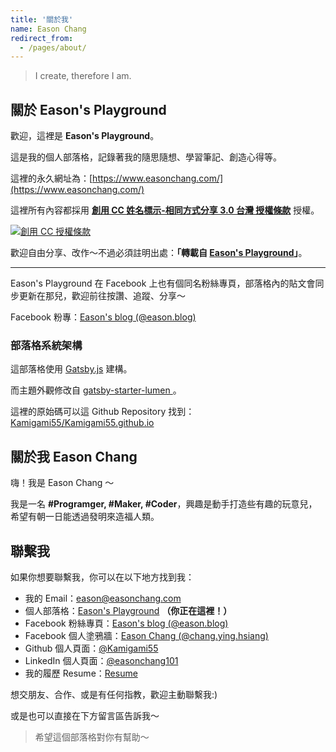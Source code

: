 ```yaml
---
title: '關於我'
name: Eason Chang
redirect_from:
  - /pages/about/
---
```


> I create, therefore I am.

## 關於 Eason's Playground

歡迎，這裡是 **Eason's Playground**。

這是我的個人部落格，記錄著我的隨思隨想、學習筆記、創造心得等。

這裡的永久網址為：[https://www.easonchang.com/](https://www.easonchang.com/)

這裡所有內容都採用 **<a rel="license" href="http://creativecommons.org/licenses/by-sa/3.0/tw/">創用 CC 姓名標示-相同方式分享 3.0 台灣 授權條款</a>** 授權。

<a rel="license" href="http://creativecommons.org/licenses/by-sa/3.0/tw/">
  <img
    alt="創用 CC 授權條款"
    style={{ display: 'inline-block', borderWidth: '0' }}
    src="https://i.creativecommons.org/l/by-sa/3.0/tw/88x31.png"
  />
</a>

歡迎自由分享、改作～不過必須註明出處：**「轉載自 [Eason's Playground](https://www.easonchang.com/)」**。

---

Eason's Playground 在 Facebook 上也有個同名粉絲專頁，部落格內的貼文會同步更新在那兒，歡迎前往按讚、追蹤、分享～

Facebook 粉專：[Eason's blog (@eason.blog)](https://www.facebook.com/eason.blog/)

### 部落格系統架構

這部落格使用 [Gatsby.js](https://www.gatsbyjs.com/) 建構。

而主題外觀修改自 [gatsby-starter-lumen
](https://www.gatsbyjs.com/starters/alxshelepenok/gatsby-starter-lumen/)。

這裡的原始碼可以這 Github Repository 找到：[Kamigami55/Kamigami55.github.io](https://github.com/Kamigami55/Kamigami55.github.io)

## 關於我 Eason Chang

嗨！我是 Eason Chang ～

我是一名 **\#Programger, \#Maker, \#Coder**，興趣是動手打造些有趣的玩意兒，希望有朝一日能透過發明來造福人類。

## 聯繫我

如果你想要聯繫我，你可以在以下地方找到我：

- 我的 Email：[eason@easonchang.com](mailto:eason@easonchang.com)
- 個人部落格：[Eason's Playground](https://www.easonchang.com/) **（你正在這裡！）**
- Facebook 粉絲專頁：[Eason's blog (@eason.blog)](https://www.facebook.com/eason.blog/)
- Facebook 個人塗鴉牆：[Eason Chang (@chang.ying.hsiang)](https://www.facebook.com/chang.ying.hsiang)
- Github 個人頁面：[@Kamigami55](https://github.com/Kamigami55)
- LinkedIn 個人頁面：[@easonchang101](https://www.linkedin.com/in/easonchang101/)
- 我的履歷 Resume：[Resume](https://www.cakeresume.com/eason-chang)

想交朋友、合作、或是有任何指教，歡迎主動聯繫我:)

或是也可以直接在下方留言區告訴我～

> 希望這個部落格對你有幫助～
